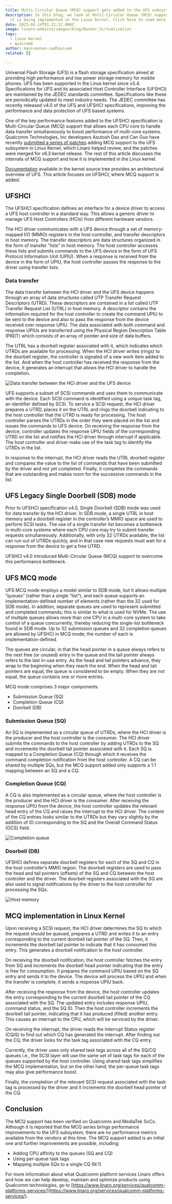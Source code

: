 ```yaml
---
title: Multi-Circular Queue (MCQ) support gets added to the UFS subsystem
description: In this blog, we look at Multi-Circular Queue (MCQ) support and how
  it is being implemented in the Linux kernel. Click here to read more!
date: 2023-02-14T01:21:12.000Z
image: linaro-website/images/blog/Banner_Virtualization
tags:
  - linux-kernel
  - qualcomm
author: manivannan-sadhasivam
related: []

---
```


Universal Flash Storage (UFS) is a flash storage specification aimed at providing high performance and low power storage memory for mobile phones. UFS has been supported in the Linux kernel since v3.4. Specifications for UFS and its associated Host Controller Interface (UFSHCI) are maintained by the JEDEC standards committee. Specifications like these are periodically updated to meet industry needs. The JEDEC committee has recently released v4.0 of the UFS and UFSHCI specifications, improving the performance and data protection of UFS based systems.

One of the key performance features added to the UFSHCI specification is Multi-Circular Queue (MCQ) support that allows each CPU core to handle data transfer simultaneously to boost performance of multi-core systems. Qualcomm Technologies, Inc developers Asutosh Das and Can Guo have recently [submitted a series of patches](https://lore.kernel.org/linux-scsi/cover.1673557949.git.quic_asutoshd@quicinc.com/) adding MCQ support to the UFS subsystem in Linux Kernel, which Linaro helped review, and the patches were merged for v6.3 kernel release. The rest of this article discusses the internals of MCQ support and how it is implemented in the Linux kernel.

[Documentation](https://docs.kernel.org/scsi/ufs.html) available in the kernel source tree provides an architectural overview of UFS. This article focuses on UFSHCI, where MCQ support is added.

## UFSHCI

The UFSHCI specification defines an interface for a device driver to access a UFS host controller in a standard way. This allows a generic driver to manage UFS Host Controllers (HCIs) from different hardware vendors.

The HCI driver communicates with a UFS device through a set of memory-mapped I/O (MMIO) registers in the host controller, and transfer descriptors in host memory. The transfer descriptors are data structures organized in the form of transfer “lists” in host memory. The host controller accesses these lists and submits commands to the UFS device in the form of UFS Protocol Information Unit (UPIU). When a response is received from the device in the form of UPIU, the host controller passes the response to the driver using transfer lists.

### Data transfer

The data transfer between the HCI driver and the UFS device happens through an array of data structures called UTP Transfer Request Descriptors (UTRD). These descriptors are contained in a list called UTP Transfer Request List (UTRL) in host memory. A descriptor contains the information required for the host controller to create the command UPIU to be sent to the device and also to pass the response from the device received over response UPIU. The data associated with both command and response UPIUs are transferred using the Physical Region Description Table (PRDT) which consists of an array of pointer and size
of data buffers.

The UTRL has a doorbell register associated with it, which indicates which UTRDs are available for processing. When the HCI driver writes (rings) to the doorbell register, the controller is signaled of a new work item added to the list. And when the host controller has received the response from the device, it generates an interrupt that allows the HCI driver to handle the completion.

![Data transfer between the HCI driver and the UFS device](/linaro-website/images/blog/data-transfer-between-the-hci-driver-and-the-ufs-device)

UFS supports a subset of SCSI commands and uses them to communicate with the device. Each SCSI command is identified using a unique task tag, an identifier defined by SCSI. To service a SCSI request, the HCI driver prepares a UTRD, places it on the UTRL and rings the doorbell indicating to the host controller that the UTRD is ready for processing. The host controller parses the UTRDs in the order they were placed on the list and issues the commands to UFS device. On receiving the response from the device, controller updates the response UPIU fields of the corresponding UTRD on the list and notifies the HCI driver through interrupt if applicable. The host controller and driver make use of the task tag to identify the UTRDs in the list.

In response to the interrupt, the HCI driver reads the UTRL doorbell register and compares the value to the list of commands that have been submitted by the driver and not yet completed. Finally, it completes the commands that are outstanding and makes room for the successive commands in the list.

## UFS Legacy Single Doorbell (SDB) mode

Prior to UFSHCI specification v4.0, Single Doorbell (SDB) mode was used for data transfer by the HCI driver. In SDB mode, a single UTRL in host memory and a doorbell register in the controller’s MMIO space are used to perform SCSI tasks. The use of a single transfer list becomes a bottleneck in multi-core systems where each CPU core may try to submit transfer requests simultaneously. Additionally, with only 32 UTRDs available, the list can run out of UTRDs quickly, and in that case new requests must wait for a response from the device to get a free UTRD.

UFSHCI v4.0 introduced Multi-Circular Queue (MCQ) support to overcome this performance bottleneck.

## UFS MCQ mode

UFS MCQ mode employs a model similar to SDB mode, but it allows multiple “queues” (rather than a single “list”), and each queue supports an implementation-defined number of elements (rather than the 32 used for SDB mode). In addition, separate queues are used to represent submitted and completed commands; this is similar to what is used for NVMe. The use of multiple queues allows more than one CPU in a multi-core system to take control of a queue concurrently, thereby reducing the single-list bottleneck found in SDB mode. Up to 32 submission queues and 32 completion queues are allowed by UFSHCI in MCQ mode; the number of each is implementation-defined.

The queues are circular, in that the head pointer in a queue always refers to the next free (or unused) entry in the queue and the tail pointer always refers to the last in-use entry. As the head and tail pointers advance, they wrap to the beginning when they reach the end. When the head and tail pointers are equal, the queue is considered to be empty. When they are not equal, the queue contains one or more entries.

MCQ mode comprises 3 major components:

* Submission Queue (SQ)
* Completion Queue (CQ)
* Doorbell (DB)

### Submission Queue (SQ)

An SQ is implemented as a circular queue of UTRDs, where the HCI driver is the producer and the host controller is the consumer. The HCI driver submits the commands to the host controller by adding UTRDs to the SQ and increments the doorbell tail pointer associated with it. Each SQ is mapped to a Completion Queue (CQ) through which it receives the command completion notification from the host controller. A CQ can be shared by multiple SQs, but the MCQ support added only supports a 1:1 mapping between an SQ and a CQ.

### Completion Queue (CQ)

A CQ is also implemented as a circular queue, where the host controller is the producer and the HCI driver is the consumer. After receiving the response UPIU from the device, the host controller updates the relevant head entry of the CQ and raises the interrupt to the HCI driver. The content of the CQ entries looks similar to the UTRDs but they vary slightly by the addition of ID corresponding to the SQ and the Overall Command Status (OCS) field.

![Completion queue](/linaro-website/images/blog/completion-queue)

### Doorbell (DB)

UFSHCI defines separate doorbell registers for each of the SQ and CQ in the host controller’s MMIO region. The doorbell registers are used to pass the head and tail pointers (offsets) of the SQ and CQ between the host controller and the driver. The doorbell registers associated with the SQ are also used to signal notifications by the driver to the host controller for processing the SQs.

![Host memory](/linaro-website/images/blog/host-memory)

## MCQ implementation in Linux Kernel

Upon receiving a SCSI request, the HCI driver determines the SQ to which the request should be queued, prepares a UTRD and writes it to an entry corresponding to the current doorbell tail pointer of the SQ. Then, it increments the doorbell tail pointer to indicate that it has consumed this entry. This generates a doorbell notification to the host controller.

On receiving the doorbell notification, the host controller fetches the entry from SQ and increments the doorbell head pointer indicating that the entry is free for consumption. It prepares the command UPIU based on the SQ entry and sends it to the device. The device will process the UPIU and when the transfer is complete, it sends a response UPIU back.

After receiving the response from the device, the host controller updates the entry corresponding to the current doorbell tail pointer of the CQ associated with the SQ. The updated entry includes response UPIU, command status, and the SQ ID. Then the host controller increments the doorbell tail pointer, indicating that it has produced (filled) another entry. This causes an interrupt to the CPU, which will be serviced by the driver.

On receiving the interrupt, the driver reads the Interrupt Status register (CQIS) to find out which CQ has generated the interrupt. After finding out the CQ, the driver looks for the task tag associated with the CQ entry.

Currently, the driver uses only shared task tags across all of the SQ/CQ queues i.e., the SCSI layer will use the same set of task tags for each of the queues supported by the host controller. Using shared task tags simplifies the MCQ implementation, but on the other hand, the per-queue task tags may also give performance boost.

Finally, the completion of the relevant SCSI request associated with the task tag is processed by the driver and it increments the doorbell head pointer of the CQ.

## Conclusion

The MCQ support has been verified on Qualcomm and MediaTek SoCs. Although it is reported that the MCQ series brings performance improvements to the UFS subsystem, there are no performance metrics available from the vendors at this time. The MCQ support added is an initial one and further improvements are possible, including:

* Adding CPU affinity to the queues (SQ and CQ)
* Using per-queue task tags
* Mapping multiple SQs to a single CQ (N:1)

For more information about what Qualcomm platform services Linaro offers and how we can help develop, maintain and optimize products using Qualcomm technologies, go to [https://www.linaro.org/services/qualcomm-platforms-services/](https://www.linaro.org/services/qualcomm-platforms-services/).
